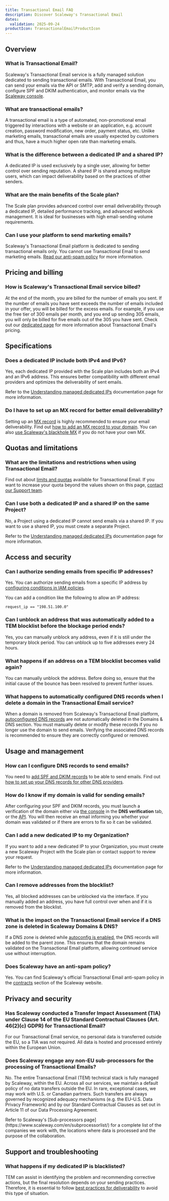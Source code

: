 ```yaml
---
title: Transactional Email FAQ
description: Discover Scaleway's Transactional Email
dates:
  validation: 2025-09-24
productIcon: TransactionalEmailProductIcon
---
```


## Overview

### What is Transactional Email?

Scaleway's Transactional Email service is a fully managed solution dedicated to sending transactional emails. With Transactional Email, you can send your emails via the API or SMTP, add and verify a sending domain, configure SPF and DKIM authentication, and monitor emails via the [Scaleway console](https://console.scaleway.com/).

### What are transactional emails?

A transactional email is a type of automated, non-promotional email triggered by interactions with a website or an application, e.g. account creation, password modification, new order, payment status, etc. Unlike marketing emails, transactional emails are usually expected by customers and thus, have a much higher open rate than marketing emails.

### What is the difference between a dedicated IP and a shared IP?
A dedicated IP is used exclusively by a single user, allowing for better control over sending reputation. A shared IP is shared among multiple users, which can impact deliverability based on the practices of other senders.

### What are the main benefits of the Scale plan?
The Scale plan provides advanced control over email deliverability through a dedicated IP, detailed performance tracking, and advanced webhook management. It is ideal for businesses with high email-sending volume requirements.

### Can I use your platform to send marketing emails?

Scaleway's Transactional Email platform is dedicated to sending transactional emails only. You cannot use Transactional Email to send marketing emails. [Read our anti-spam policy](https://tem.s3.fr-par.scw.cloud/antispam_policy.pdf) for more information.

## Pricing and billing

### How is Scaleway's Transactional Email service billed?

At the end of the month, you are billed for the number of emails you sent.
If the number of emails you have sent exceeds the number of emails included in your offer, you will be billed for the excess emails. For example, if you use the free tier of 300 emails per month, and you end up sending 305 emails, you will only be billed for five emails out of the 305 you have sent.
Check out our [dedicated page](https://www.scaleway.com/en/pricing/?tags=managedservices-transactionalemail-transactionalemail) for more information about Transactional Email's pricing.

## Specifications

### Does a dedicated IP include both IPv4 and IPv6?
Yes, each dedicated IP provided with the Scale plan includes both an IPv4 and an IPv6 address. This ensures better compatibility with different email providers and optimizes the deliverability of sent emails.

Refer to the [Understanding managed dedicated IPs](/transactional-email/reference-content/tem-dedicated-ip) documentation page for more information.

### Do I have to set up an MX record for better email deliverability?

Setting up an [MX record](/transactional-email/concepts#mx-record) is highly recommended to ensure your email deliverability. Find out [how to add an MX record to your domain](/transactional-email/how-to/add-mx-record-to-your-domain/#how-to-add-your-own-mx-record). You can also [use Scaleway's blackhole MX](/transactional-email/how-to/add-mx-record-to-your-domain/#how-to-add-scaleways-mx-record) if you do not have your own MX.

## Quotas and limitations

### What are the limitations and restrictions when using Transactional Email?

Find out about [limits and quotas](/transactional-email/reference-content/tem-capabilities-and-limits/) available for Transactional Email. If you want to increase your quota beyond the values shown on this page, [contact our Support team](https://console.scaleway.com/support/create).

### Can I use both a dedicated IP and a shared IP on the same Project?
No, a Project using a dedicated IP cannot send emails via a shared IP. If you want to use a shared IP, you must create a separate Project.

Refer to the [Understanding managed dedicated IPs](/transactional-email/reference-content/tem-dedicated-ip) documentation page for more information.

## Access and security

### Can I authorize sending emails from specific IP addresses?

Yes. You can authorize sending emails from a specific IP address by [configuring conditions in IAM policies](/iam/reference-content/understanding-policy-conditions/).

You can add a condition like the following to allow an IP address:

```
request_ip == "198.51.100.0"
```

### Can I unblock an address that was automatically added to a TEM blocklist before the blockage period ends?
Yes, you can manually unblock any address, even if it is still under the temporary block period. You can unblock up to five addresses every 24 hours.

### What happens if an address on a TEM blocklist becomes valid again?
You can manually unblock the address. Before doing so, ensure that the initial cause of the bounce has been resolved to prevent further issues.

### What happens to automatically configured DNS records when I delete a domain in the Transactional Email service?

When a domain is removed from Scaleway's Transactional Email platform, [autoconfigured DNS records](/transactional-email/how-to/autoconfigure-domain/) are not automatically deleted in the Domains & DNS section. You must manually delete or modify these records if you no longer use the domain to send emails. Verifying the associated DNS records is recommended to ensure they are correctly configured or removed.

## Usage and management

### How can I configure DNS records to send emails?

You need to [add SPF and DKIM records](/transactional-email/how-to/add-spf-dkim-records-to-your-domain/) to be able to send emails. Find out [how to set up your DNS records for other DNS providers](/tutorials/set-up-spf-dkim-for-dns-providers/).

### How do I know if my domain is valid for sending emails?

After configuring your SPF and DKIM records, you must launch a verification of the domain either via [the console](https://console.scaleway.com/transactional-email/domains) in the **DNS verification** tab, or the [API](https://www.scaleway.com/en/developers/api/transactional-email/#path-domains-display-spf-and-dkim-records-status-and-potential-errors). You will then receive an email informing you whether your domain was validated or if there are errors to fix so it can be validated.

### Can I add a new dedicated IP to my Organization?
If you want to add a new dedicated IP to your Organization, you must create a new Scaleway Project with the Scale plan or contact support to review your request.

Refer to the [Understanding managed dedicated IPs](/transactional-email/reference-content/tem-dedicated-ip) documentation page for more information.

### Can I remove addresses from the blocklist?
Yes, all blocked addresses can be unblocked via the interface. If you manually added an address, you have full control over when and if it is removed from the blocklist.

### What is the impact on the Transactional Email service if a DNS zone is deleted in Scaleway Domains & DNS?

If a DNS zone is deleted while [autoconfig is enabled](/transactional-email/how-to/autoconfigure-domain/), the DNS records will be added to the parent zone. This ensures that the domain remains validated on the Transactional Email platform, allowing continued service use without interruption.

### Does Scaleway have an anti-spam policy?
Yes. You can find Scaleway's official Transactional Email anti-spam policy in the [contracts](https://www.scaleway.com/en/contracts/) section of the Scaleway website.

## Privacy and security

### Has Scaleway conducted a Transfer Impact Assessment (TIA) under Clause 14 of the EU Standard Contractual Clauses (Art. 46(2)(c) GDPR) for Transactional Email?
For our Transactional Email service, no personal data is transferred outside the EU, so a TIA was not required. All data is hosted and processed entirely within the European Union.

### Does Scaleway engage any non-EU sub-processors for the processing of Transactional Emails?
No. The entire Transactional Email (TEM) technical stack is fully managed by Scaleway, within the EU. Across all our services, we maintain a default policy of no data transfers outside the EU. In rare, exceptional cases, we may work with U.S. or Canadian partners. Such transfers are always governed by recognized adequacy mechanisms (e.g. the EU–U.S. Data Privacy Framework) and by our Standard Contractual Clauses as set out in Article 11 of our Data Processing Agreement.

<Message type="important">
  Refer to Scaleway's [Sub-processors page](https://www.scaleway.com/en/subprocessorlist/) for a complete list of the companies we work with, the locations where data is processed and the purpose of the collaboration.
</Message>

## Support and troubleshooting

### What happens if my dedicated IP is blacklisted?
TEM can assist in identifying the problem and recommending corrective actions, but the final resolution depends on your sending practices. Therefore, it is essential to follow [best practices for deliverability](/transactional-email/reference-content/understanding-tem-reputation-score/#best-practices-for-domain-reputation-and-deliverability) to avoid this type of situation.